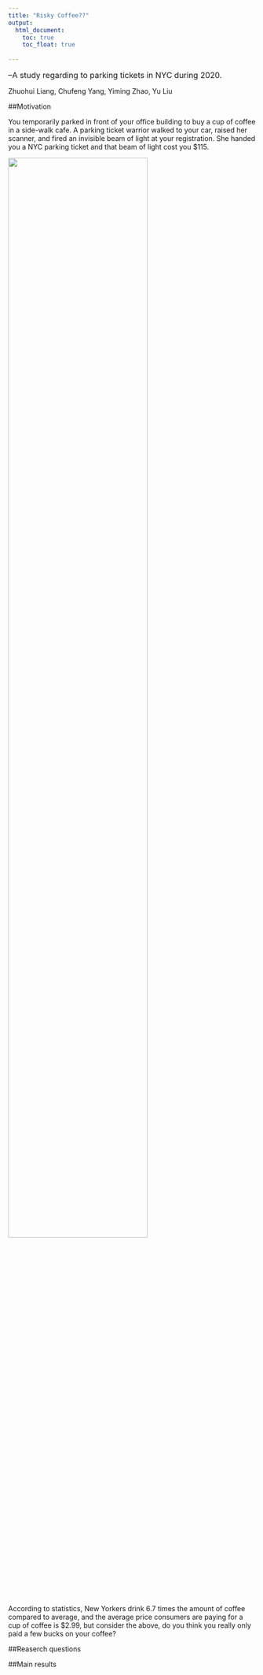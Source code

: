 ```yaml
---
title: "Risky Coffee??"
output: 
  html_document:
    toc: true
    toc_float: true
 
---
```

<font size = '3'>
     --A study regarding to parking tickets in NYC during 2020.
</font>

Zhuohui Liang, Chufeng Yang, Yiming Zhao, Yu Liu

##Motivation

You temporarily parked in front of your office building to buy a cup of coffee in a side-walk cafe. A parking ticket warrior walked to your car, raised her scanner, and fired an invisible beam of light at your registration. She handed you a NYC parking ticket and that beam of light cost you $115.

<img src="pic/coffee_ticket.jpg" style="width:75%">

 According to statistics, New Yorkers drink 6.7 times the amount of coffee compared to average, and the average price consumers are paying for a cup of coffee is $2.99, but consider the above, do you think you really only paid a few bucks on your coffee?
 
 
##Reaserch questions


##Main results